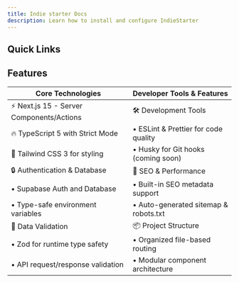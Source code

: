 ```yaml
---
title: Indie starter Docs
description: Learn how to install and configure IndieStarter
---
```


## Quick Links

<Cards>
  <Card
    title="Setup your project"
    description="Learn how to setup Indie Starter"
    href={urls.docs.installation}
    external={false}
  />
  <Card
    title="Environment Variables"
    description="Learn more about type safe environment variables"
    href={urls.docs.envirnomentVariables}
    external={false}
  />
  <Card
    title="Supabase Guide"
    href={urls.docs.setupDb}
    external={false}
    description="Learn how to setup Supabase in your project"
  />
  <Card
    title="Payments integration Guide"
    href={urls.docs.stripe}
    external={false}
    description="Stripe setup for guide"
  />
</Cards>


## Features

| Core Technologies | Developer Tools & Features |
|------------------|---------------------------|
| ⚡ Next.js 15 - Server Components/Actions | 🛠️ Development Tools |
| 🔥 TypeScript 5 with Strict Mode | • ESLint & Prettier for code quality |
| 💎 Tailwind CSS 3 for styling | • Husky for Git hooks (coming soon) |
| 🔒 Authentication & Database | 🤖 SEO & Performance |
| • Supabase Auth and Database | • Built-in SEO metadata support |
| • Type-safe environment variables | • Auto-generated sitemap & robots.txt |
| 🔴 Data Validation | 📦 Project Structure |
| • Zod for runtime type safety | • Organized file-based routing |
| • API request/response validation | • Modular component architecture |
